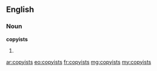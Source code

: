 ==English==

===Noun===
'''copyists'''

# {{plural of|copyist}}

[[ar:copyists]]
[[eo:copyists]]
[[fr:copyists]]
[[mg:copyists]]
[[my:copyists]]